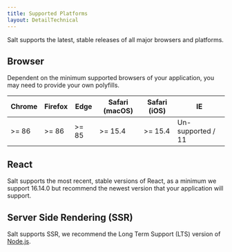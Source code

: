 ```yaml
---
title: Supported Platforms
layout: DetailTechnical
---
```


Salt supports the latest, stable releases of all major browsers and platforms.

## Browser

Dependent on the minimum supported browsers of your application, you may need to provide your own polyfills.

| Chrome | Firefox | Edge  | Safari (macOS) | Safari (iOS) | IE                |
| ------ | ------- | ----- | -------------- | ------------ | ----------------- |
| >= 86  | >= 86   | >= 85 | >= 15.4        | >= 15.4      | Un-supported / 11 |

## React

Salt supports the most recent, stable versions of React, as a minimum we support 16.14.0 but recommend the newest version that your application will support.

## Server Side Rendering (SSR)

Salt supports SSR, we recommend the Long Term Support (LTS) version of [Node.js](https://nodejs.org/en).
